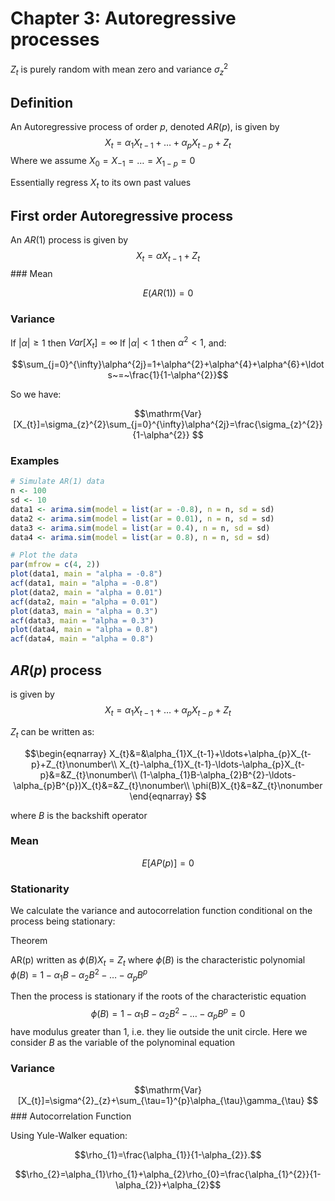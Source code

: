# Chapter 3: Autoregressive processes

$Z_t$ is purely random with mean zero and variance $\sigma_z^2$ 

## Definition

An Autoregressive process of order $p$, denoted $AR(p)$, is given by
$$X_{t}=\alpha_{1}X_{t-1}+\ldots+\alpha_{p}X_{t-p}+Z_{t}$$
Where we assume $X_{0}=X_{-1}=\ldots=X_{1-p}=0$

Essentially regress $X_t$ to its own past values

## First order Autoregressive process

An $AR(1)$ process is given by
$$X_{t}=\alpha X_{t-1}+Z_{t}$$
### Mean

$$E(AR(1))=0$$

### Variance

If $|\alpha|\geq1$ then $Var[X_t]=\infty$
If $|\alpha|\lt1$ then $\alpha^2\lt1$, and:


$$\sum_{j=0}^{\infty}\alpha^{2j}=1+\alpha^{2}+\alpha^{4}+\alpha^{6}+\ldots~=~\frac{1}{1-\alpha^{2}}$$

So we have: 

$$\mathrm{Var}[X_{t}]=\sigma_{z}^{2}\sum_{j=0}^{\infty}\alpha^{2j}=\frac{\sigma_{z}^{2}}{1-\alpha^{2}}
$$

### Examples

```r
# Simulate AR(1) data
n <- 100
sd <- 10
data1 <- arima.sim(model = list(ar = -0.8), n = n, sd = sd)
data2 <- arima.sim(model = list(ar = 0.01), n = n, sd = sd)
data3 <- arima.sim(model = list(ar = 0.4), n = n, sd = sd)
data4 <- arima.sim(model = list(ar = 0.8), n = n, sd = sd)

# Plot the data
par(mfrow = c(4, 2))
plot(data1, main = "alpha = -0.8")
acf(data1, main = "alpha = -0.8")
plot(data2, main = "alpha = 0.01")
acf(data2, main = "alpha = 0.01")
plot(data3, main = "alpha = 0.3")
acf(data3, main = "alpha = 0.3")
plot(data4, main = "alpha = 0.8")
acf(data4, main = "alpha = 0.8")
```

## $AR(p)$ process

is given by
$$X_{t}=\alpha_{1}X_{t-1}+\ldots+\alpha_{p}X_{t-p}+Z_{t}
$$

$Z_t$ can be written as:

$$\begin{eqnarray}
X_{t}&=&\alpha_{1}X_{t-1}+\ldots+\alpha_{p}X_{t-p}+Z_{t}\nonumber\\
X_{t}-\alpha_{1}X_{t-1}-\ldots-\alpha_{p}X_{t-p}&=&Z_{t}\nonumber\\
(1-\alpha_{1}B-\alpha_{2}B^{2}-\ldots-\alpha_{p}B^{p})X_{t}&=&Z_{t}\nonumber\\
\phi(B)X_{t}&=&Z_{t}\nonumber
\end{eqnarray}
$$

where $B$ is the backshift operator

### Mean

$$E[AP(p)] = 0$$

### Stationarity

We calculate the variance and autocorrelation function conditional on the process being stationary:

Theorem

AR(p) written as $\phi(B)X_{t}=Z_{t}$
where $\phi(B)$ is the characteristic polynomial $\phi(B)=1-\alpha_{1}B-\alpha_{2}B^{2}-\ldots-\alpha_{p}B^{p}$

Then the process is stationary if the roots of the characteristic equation
$$\phi(B)=1-\alpha_{1}B-\alpha_{2}B^{2}-\ldots-\alpha_{p}B^{p}=0$$
have modulus greater than 1, i.e. they lie outside the unit circle. Here we consider $B$ as the variable of the polynominal equation

### Variance

$$\mathrm{Var}[X_{t}]=\sigma^{2}_{z}+\sum_{\tau=1}^{p}\alpha_{\tau}\gamma_{\tau}
$$
### Autocorrelation Function

Using Yule-Walker equation:

$$\rho_{1}=\frac{\alpha_{1}}{1-\alpha_{2}}.$$

$$\rho_{2}=\alpha_{1}\rho_{1}+\alpha_{2}\rho_{0}=\frac{\alpha_{1}^{2}}{1-\alpha_{2}}+\alpha_{2}$$



